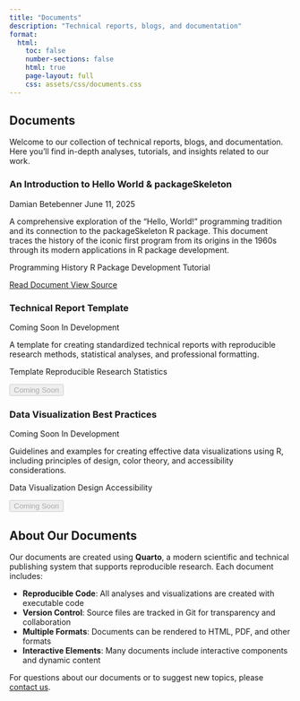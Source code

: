 ```yaml
---
title: "Documents"
description: "Technical reports, blogs, and documentation"
format:
  html:
    toc: false
    number-sections: false
    html: true
    page-layout: full
    css: assets/css/documents.css
---
```


<div class="documents-landing">

# Documents {.documents-title}

Welcome to our collection of technical reports, blogs, and documentation. Here you'll find in-depth analyses, tutorials, and insights related to our work.

<div class="documents-grid">

<div class="document-card">
<div class="document-header"> 
### [An Introduction to Hello World & packageSkeleton]{.document-title}
</div>

<div class="document-meta">
<span class="document-author">Damian Betebenner</span>
<span class="document-date">June 11, 2025</span>
</div>

<div class="document-description">
A comprehensive exploration of the "Hello, World!" programming tradition and its connection to the packageSkeleton R package. This document traces the history of the iconic first program from its origins in the 1960s through its modern applications in R package development.
</div>

<div class="document-tags">
<span class="tag">Programming History</span>
<span class="tag">R Package Development</span>
<span class="tag">Tutorial</span>
</div>

<div class="document-actions">
<a href="content/documents/an_introduction_to_hello_world.html" class="btn btn-primary">
  <i class="fas fa-file-alt"></i>
  Read Document
</a>
<a href="content/documents/an_introduction_to_hello_world.qmd" class="btn btn-outline">
  <i class="fas fa-code"></i>
  View Source
</a>
</div>
</div>

<div class="document-card coming-soon">
<div class="document-header">
### [Technical Report Template]{.document-title}
</div>

<div class="document-meta">
<span class="document-author">Coming Soon</span>
<span class="document-date">In Development</span>
</div>

<div class="document-description">
A template for creating standardized technical reports with reproducible research methods, statistical analyses, and professional formatting.
</div>

<div class="document-tags">
<span class="tag">Template</span>
<span class="tag">Reproducible Research</span>
<span class="tag">Statistics</span>
</div>

<div class="document-actions">
<button class="btn btn-secondary" disabled>
  <i class="fas fa-clock"></i>
  Coming Soon
</button>
</div>
</div>

<div class="document-card coming-soon">
<div class="document-header">
### [Data Visualization Best Practices]{.document-title}
</div>

<div class="document-meta">
<span class="document-author">Coming Soon</span>
<span class="document-date">In Development</span>
</div>

<div class="document-description">
Guidelines and examples for creating effective data visualizations using R, including principles of design, color theory, and accessibility considerations.
</div>

<div class="document-tags">
<span class="tag">Data Visualization</span>
<span class="tag">Design</span>
<span class="tag">Accessibility</span>
</div>

<div class="document-actions">
<button class="btn btn-secondary" disabled>
  <i class="fas fa-clock"></i>
  Coming Soon
</button>
</div>
</div>

</div>

<div class="documents-footer">
## About Our Documents

Our documents are created using **Quarto**, a modern scientific and technical publishing system that supports reproducible research. Each document includes:

- **Reproducible Code**: All analyses and visualizations are created with executable code
- **Version Control**: Source files are tracked in Git for transparency and collaboration
- **Multiple Formats**: Documents can be rendered to HTML, PDF, and other formats
- **Interactive Elements**: Many documents include interactive components and dynamic content

For questions about our documents or to suggest new topics, please [contact us](mailto:contact@example.com).
</div>

</div>